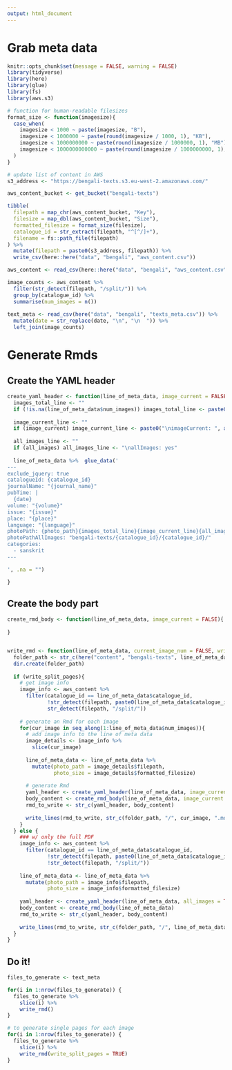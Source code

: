 ```yaml
---
output: html_document
---
```


# Grab meta data
```r
knitr::opts_chunk$set(message = FALSE, warning = FALSE)
library(tidyverse)
library(here)
library(glue)
library(fs)
library(aws.s3)

# function for human-readable filesizes
format_size <- function(imagesize){
  case_when(
    imagesize < 1000 ~ paste(imagesize, "B"),
    imagesize < 1000000 ~ paste(round(imagesize / 1000, 1), "KB"),
    imagesize < 1000000000 ~ paste(round(imagesize / 1000000, 1), "MB"),
    imagesize < 1000000000000 ~ paste(round(imagesize / 1000000000, 1), "GB"),
  )
}

# update list of content in AWS
s3_address <- "https://bengali-texts.s3.eu-west-2.amazonaws.com/"

aws_content_bucket <- get_bucket("bengali-texts") 

tibble(
  filepath = map_chr(aws_content_bucket, "Key"),
  filesize = map_dbl(aws_content_bucket, "Size"),
  formatted_filesize = format_size(filesize),
  catalogue_id = str_extract(filepath, "^[^/]+"),
  filename = fs::path_file(filepath)
) %>% 
  mutate(filepath = paste0(s3_address, filepath)) %>% 
  write_csv(here::here("data", "bengali", "aws_content.csv"))

aws_content <- read_csv(here::here("data", "bengali", "aws_content.csv"))

image_counts <- aws_content %>% 
  filter(str_detect(filepath, "/split/")) %>% 
  group_by(catalogue_id) %>% 
  summarise(num_images = n())
  
text_meta <- read_csv(here("data", "bengali", "texts_meta.csv")) %>% 
  mutate(date = str_replace(date, "\n", "\n  ")) %>% 
  left_join(image_counts)

```

# Generate Rmds
## Create the YAML header
```r
create_yaml_header <- function(line_of_meta_data, image_current = FALSE, all_images = FALSE){
  images_total_line <- ""
  if (!is.na(line_of_meta_data$num_images)) images_total_line <- paste0("\nimagesTotal: ", as.character(line_of_meta_data$num_images))
  
  image_current_line <- ""
  if (image_current) image_current_line <- paste0("\nimageCurrent: ", as.character(image_current))
  
  all_images_line <- ""
  if (all_images) all_images_line <- "\nallImages: yes"
  
  line_of_meta_data %>%  glue_data('
---
exclude_jquery: true
catalogueId: {catalogue_id}
journalName: "{journal_name}"
pubTime: |
  {date}
volume: "{volume}"
issue: "{issue}"
place: "{place}"
language: "{language}"
photoPath: {photo_path}{images_total_line}{image_current_line}{all_images_line}
photoPathAllImages: "bengali-texts/{catalogue_id}/{catalogue_id}/"
categories:
  - sanskrit
---

', .na = "")

}
```

## Create the body part
```r
create_rmd_body <- function(line_of_meta_data, image_current = FALSE){
  
}


write_rmd <- function(line_of_meta_data, current_image_num = FALSE, write_split_pages = FALSE){
  folder_path <- str_c(here("content", "bengali-texts", line_of_meta_data$catalogue_id))
  dir.create(folder_path)
  
  if (write_split_pages){
    # get image info
    image_info <- aws_content %>% 
      filter(catalogue_id == line_of_meta_data$catalogue_id, 
             !str_detect(filepath, paste0(line_of_meta_data$catalogue_id, "/$")),
             str_detect(filepath, "/split/"))
    
    # generate an Rmd for each image
    for(cur_image in seq_along(1:line_of_meta_data$num_images)){
      # add image info to the line of meta data
      image_details <- image_info %>% 
        slice(cur_image)
      
      line_of_meta_data <- line_of_meta_data %>% 
        mutate(photo_path = image_details$filepath,
               photo_size = image_details$formatted_filesize)
      
      # generate Rmd
      yaml_header <- create_yaml_header(line_of_meta_data, image_current = cur_image)
      body_content <- create_rmd_body(line_of_meta_data, image_current = cur_image)
      rmd_to_write <- str_c(yaml_header, body_content)
      
      write_lines(rmd_to_write, str_c(folder_path, "/", cur_image, ".md"))
    }
  } else {
    ### w/ only the full PDF
    image_info <- aws_content %>% 
      filter(catalogue_id == line_of_meta_data$catalogue_id, 
             !str_detect(filepath, paste0(line_of_meta_data$catalogue_id, "/$")),
             !str_detect(filepath, "/split/"))
    
    line_of_meta_data <- line_of_meta_data %>% 
      mutate(photo_path = image_info$filepath,
             photo_size = image_info$formatted_filesize)
    
    yaml_header <- create_yaml_header(line_of_meta_data, all_images = TRUE)
    body_content <- create_rmd_body(line_of_meta_data)
    rmd_to_write <- str_c(yaml_header, body_content)
    
    write_lines(rmd_to_write, str_c(folder_path, "/", line_of_meta_data$catalogue_id, ".md"))
  }
}

```


## Do it!

```r
files_to_generate <- text_meta

for(i in 1:nrow(files_to_generate)) {
  files_to_generate %>% 
    slice(i) %>% 
    write_rmd()
}

# to generate single pages for each image
for(i in 1:nrow(files_to_generate)) {
  files_to_generate %>%
    slice(i) %>%
    write_rmd(write_split_pages = TRUE)
}

```

